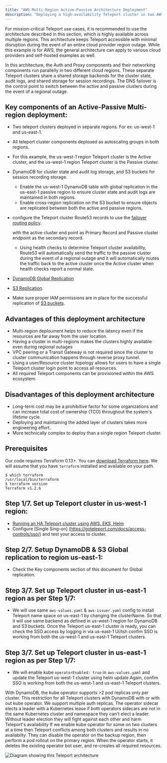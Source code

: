 ```yaml
---
title: "AWS Multi-Region Active-Passive Architecture Deployment"
description: "Deploying a high-availability Teleport cluster in two AWS regions."
---
```


For mission-critical Teleport use cases, it is recommended to use the architecture described in this 
section, which is highly available across multiple regions. This architecture keeps Teleport 
accessible with minimal disruption during the event of  an entire cloud provider region outage. 
While this example is for AWS, the general architecture can apply to various cloud providers and 
self-hosted examples as well.

In this architecture, the Auth and Proxy components and their networking components run 
parallelly in two different cloud regions. These separate Teleport clusters share a shared storage 
backends for the cluster state, audit logs, and shared storage for session recordings. The DNS failover
is the control point to switch between the active and passive clusters during the event of a regional outage.


## Key components of an Active-Passive Multi-region deployment:

- Two teleport clusters deployed in separate regions. For ex: us-west-1 and us-east-1.
- All teleport cluster components deploued as autoscaling groups in both regions.
- For this example, the us-west-1 region Teleport cluster is the Active cluster, and the us-west-1 region Teleport 
  cluster is the Passive cluster.
- DynamoDB for cluster state and audit log storage, and S3 buckets for session recording storage.
  - Enable the us-west-1 DynamoDB table with global replication in the us-east-1 passive region to ensure cluster 
    state and audit logs are maintained in both regions.
  - Enable cross-region replication on the S3 bucket to ensure objects are replicated between both the active and 
    passive regions.
- configure the Teleport cluster Route53 records to use the [failover routing policy](https://docs.aws.amazon.com/Route53/latest/DeveloperGuide/dns-failover-types.html#dns-failover-types-active-passive).

  with the active cluster end point as Primary Record and Passive cluster endpoint as the secondary record.
  - Using health checks to determine Teleport cluster availability, Route53 will automatically send the traffic to the 
    passive cluster during the event of a regional outage and it will automatically routes the traffic back to the active 
    cluster once the Active cluster when health checks report a normal state.
- [DynamoDB Global Replication](https://aws.amazon.com/blogs/aws/new-convert-your-single-region-amazon-dynamodb-tables-to-global-tables/) 
- [S3 Replication](https://docs.aws.amazon.com/AmazonS3/latest/userguide/replication.html).
- Make sure proper IAM permissions are in place for the successful replication of 
  [S3 buckets](https://docs.aws.amazon.com/AmazonS3/latest/userguide/setting-repl-config-perm-overview.html).

## Advantages of this deployment architecture

- Multi-region deploument helps to reduce the latency even if the resources are far away from the user location.
- Having a cluster in multi-regions makes the clusters highly available even during regional outages
- VPC peering or a Transit Gateway is not required since the cluster to cluster communication happens through
  reverse proxy tunnel.
- Using a user/Resource cluster topology allows for users to have a single Teleport cluster login point to 
  access all resources.
- All required Teleport components can be provisioned within the AWS ecosystem.


## Disadvantages of this deployment architecture

- Long-term cost may be a prohibitive factor for some organizations and can increase total cost of ownership
  (TCO) throughout the system's lifetime cycle.
- Deploying and maintaining the added layer of clusters takes more engineering effort.
- More technically complex to deploy than a single region Teleport cluster.

## Prerequisites

Our code requires Terraform 0.13+. You can [download Terraform here](https://www.terraform.io/downloads.html). We will assume that you have
`terraform` installed and available on your path.

```code
$ which terraform
/usr/local/bin/terraform
$ terraform version
Terraform v1.2.6
```
## Step 1/7. Set up Teleport cluster in us-west-1 region:
- [Running an HA Teleport cluster using AWS, EKS, Helm](https://goteleport.com/docs/deploy-a-cluster/helm-deployments/aws/)
- Configure [Single Sing-on] (https://goteleport.com/docs/access-controls/sso/) and test your access to cluster.

## Step 2/7. Setup DynamoDB & S3 Global replication to region us-east-1:
- Check the Key components section of this document for Global replication.

## Step 3/7. Set up Teleport cluster in us-east-1 region as per Step 1/7:
- We will use same `aws-values.yaml` & `aws-issuer.yaml` config to install Teleport name space on us-east-1 by changing the clusterName.
  So that it will use same backend as defined in us-west-1 region for DynamoDB and S3 buckets. 
  Once the Teleport us-east-1 cluster is ready, you can check the SSO access by logging in via us-east-1 UI/tsh
  confim SSO is working from both the us-west-1 and us-east-1 Teleport clusters.

## Step 3/7. Set up Teleport cluster in us-east-1 region as per Step 1/7:
- We will enable kube `operatorEnabled: true` in `aws-values.yaml` and update the Teleport us-west-1 cluster using helm update
  Again, confim SSO is working from both the us-west-1 and us-east-1 Teleport clusters.

<Notice type="warning">

With DynamoDB, the kube operator supports >2 pod replicas only per cluster. This restriction for all Teleport clusters with DynamoDB 
with or with out kube operator.
We support multiple auth replicas. The operator sidecar elects a leader with a Kubernetes lease
if both operators sidecars are not in the same Kubernetes cluster and namespace they can't elect a leader. 
Without leader election they will fight against each other and harm Teleport's availability
If we enable kube operator for some on two clusters at a time then Teleport conflicts among both clusters and results in no availabilty.
They can disable the operator on the backup region, then perform a pod rollout on the primary region. When the operator starts, 
it deletes the existing operator bot user, and re-creates all required resources.

</Notice>

![Diagram showing this Teleport
architecture](../../../img/deploy-a-cluster/aws-multi-region-active-passive-ha-deployment.png)


